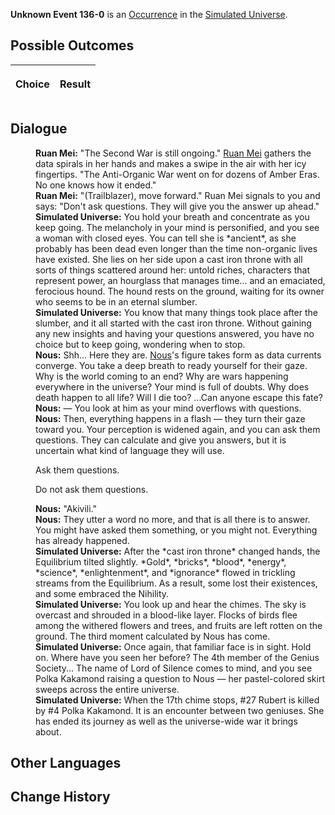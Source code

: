 {{Simulated Universe Event Infobox
|title         = Unknown Event 136-0
|image         = undefined.png
|type          =
|domains_su    = 
|domains_ext   = 
|domains_swarm = 
|domains_gng   = 
|requirements  =
|prev          = 
|next          = 
|indexRewards  =
|characters    = Ruan Mei;Nous
}}
'''Unknown Event 136-0''' is an [[Simulated Universe/Occurrence|Occurrence]] in the [[Simulated Universe]].

==Possible Outcomes==
{| class="article-table"
!Choice
!Result

|}

<!--
==Gameplay Notes==

-->
==Dialogue==
{{Dialogue Start}}
:'''Ruan Mei:''' "The Second War is still ongoing." [[Ruan Mei]] gathers the data spirals in her hands and makes a swipe in the air with her icy fingertips. "The Anti-Organic War went on for dozens of Amber Eras. No one knows how it ended."
:'''Ruan Mei:''' "(Trailblazer), move forward." Ruan Mei signals to you and says: "Don't ask questions. They will give you the answer up ahead."
:'''Simulated Universe:''' You hold your breath and concentrate as you keep going. The melancholy in your mind is personified, and you see a woman with closed eyes. You can tell she is *ancient*, as she probably has been dead even longer than the time non-organic lives have existed. She lies on her side upon a cast iron throne with all sorts of things scattered around her: untold riches, characters that represent power, an hourglass that manages time... and an emaciated, ferocious hound. The hound rests on the ground, waiting for its owner who seems to be in an eternal slumber.
:'''Simulated Universe:''' You know that many things took place after the slumber, and it all started with the cast iron throne. Without gaining any new insights and having your questions answered, you have no choice but to keep going, wondering when to stop.
:'''Nous:''' Shh... Here they are. [[Nous]]'s figure takes form as data currents converge. You take a deep breath to ready yourself for their gaze. Why is the world coming to an end? Why are wars happening everywhere in the universe? Your mind is full of doubts. Why does death happen to all life? Will I die too? ...Can anyone escape this fate?
:'''Nous:''' &mdash; You look at him as your mind overflows with questions.
:'''Nous:''' Then, everything happens in a flash &mdash; they turn their gaze toward you. Your perception is widened again, and you can ask them questions. They can calculate and give you answers, but it is uncertain what kind of language they will use.
:{{DIcon|Arrow}} Ask them questions.
:{{DIcon|Arrow}} Do not ask them questions.
:'''Nous:''' "Akivili."
:'''Nous:''' They utter a word no more, and that is all there is to answer. You might have asked them something, or you might not. Everything has already happened.
:'''Simulated Universe:''' After the *cast iron throne* changed hands, the Equilibrium tilted slightly. *Gold*, *bricks*, *blood*, *energy*, *science*, *enlightenment*, and *ignorance* flowed in trickling streams from the Equilibrium. As a result, some lost their existences, and some embraced the Nihility.
:'''Simulated Universe:''' You look up and hear the chimes. The sky is overcast and shrouded in a blood-like layer. Flocks of birds flee among the withered flowers and trees, and fruits are left rotten on the ground. The third moment calculated by Nous has come.
:'''Simulated Universe:''' Once again, that familiar face is in sight. Hold on. Where have you seen her before? The 4th member of the Genius Society... The name of Lord of Silence comes to mind, and you see Polka Kakamond raising a question to Nous &mdash; her pastel-colored skirt sweeps across the entire universe.
:'''Simulated Universe:''' When the 17th chime stops, #27 Rubert is killed by #4 Polka Kakamond. It is an encounter between two geniuses. She has ended its journey as well as the universe-wide war it brings about.
{{Dialogue End}}

==Other Languages==
{{Other Languages
|en    = 
|zhs   = 
|zht   = 
|ja    = 
|ko    = 
|es    = 
|fr    = 
|ru    = 
|th    = 
|vi    = 
|de    = 
|id    = 
|pt    = 
}}

==Change History==
{{Change History|1.0}}
